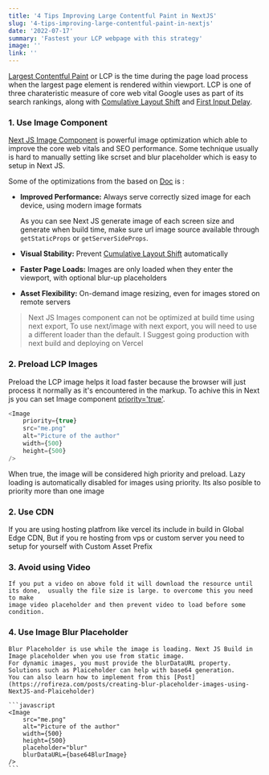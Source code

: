 ---
title: '4 Tips Improving Large Contentful Paint in NextJS'
slug: '4-tips-improving-large-contentful-paint-in-nextjs'
date: '2022-07-17'
summary: 'Fastest your LCP webpage with this strategy'
image: ''
link: ''
---

[Largest Contentful Paint](https://web.dev/lcp/) or LCP is the time during the page load process when the largest page element is rendered within viewport. LCP is one of three charateristic
measure of core web vital Google uses as part of its search rankings, along with
[Comulative Layout Shift](https://web.dev/cls/)
and
[First Input Delay](https://web.dev/fid/).

<ImageMDX
    height={324}
    width={745}
    src="https://ik.imagekit.io/rofireza/Blog/lCP_rofireza_ExtOAUpvR.jpg?ik-sdk-version=javascript-1.4.3&updatedAt=1662420126178"
    alt="LCP Image Simulation"
/>

### 1. Use Image Component

[Next JS Image Component](https://nextjs.org/docs/basic-features/image-optimization) is powerful image optimization which able
to improve the core web vitals and SEO performance. Some technique usually is hard to manually setting like scrset and blur placeholder
which is easy to setup in Next JS.

Some of the optimizations from the based on [Doc](https://nextjs.org/docs/basic-features/image-optimization) is :

-   **Improved Performance:** Always serve correctly sized image for each device, using modern image formats

    <ImageMDX
        height={200}
        width={460}
        src="https://ik.imagekit.io/rofireza/Blog/scrset_nextjs_devmode_wisxCALbq.jpg?ik-sdk-version=javascript-1.4.3&updatedAt=1663095529596"
        alt="LCP Image Simulation"
    />

    As you can see Next JS generate image of each screen size and generate when build time, make sure url image source available
    through `getStaticProps` or `getServerSideProps`.

-   **Visual Stability:** Prevent [Cumulative Layout Shift](https://nextjs.org/learn/seo/web-performance/cls) automatically
-   **Faster Page Loads:** Images are only loaded when they enter the viewport, with optional blur-up placeholders
-   **Asset Flexibility:** On-demand image resizing, even for images stored on remote servers

> Next JS Images component can not be optimized at build time using next export, To use next/image with next export, you will need to use a different loader than the default. I Suggest going production with next build and deploying on Vercel

### 2. Preload LCP Images

Preload the LCP image helps it load faster because the browser will just process it normally as it's encountered in the markup.
To achive this in Next js you can set Image component [priority='true'](https://nextjs.org/docs/api-reference/next/image#priority).

```javascript
<Image
    priority={true}
    src="me.png"
    alt="Picture of the author"
    width={500}
    height={500}
/>
```

When true, the image will be considered high priority and preload. Lazy loading is automatically disabled for images using priority. Its also posible to priority more than one image

### 2. Use CDN

If you are using hosting platfrom like vercel its include in build in Global Edge CDN, But if you re hosting from vps or custom server you need to setup for yourself with Custom Asset Prefix

### 3. Avoid using Video

    If you put a video on above fold it will download the resource until its done,  usually the file size is large. to overcome this you need to make
    image video placeholder and then prevent video to load before some condition.

### 4. Use Image Blur Placeholder

    Blur Placeholder is use while the image is loading. Next JS Build in Image placeholder when you use from static image.
    For dynamic images, you must provide the blurDataURL property. Solutions such as Plaiceholder can help with base64 generation.
    You can also learn how to implement from this [Post](https://rofireza.com/posts/creating-blur-placeholder-images-using-NextJS-and-Plaiceholder)

    ```javascript
    <Image
        src="me.png"
        alt="Picture of the author"
        width={500}
        height={500}
        placeholder="blur"
        blurDataURL={base64BlurImage}
    />
    ```
